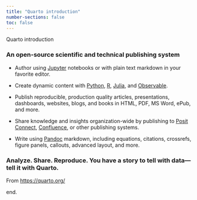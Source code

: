 ```yaml
---
title: "Quarto introduction"
number-sections: false
toc: false
---
```


Quarto introduction

### **An open-source scientific and technical publishing system**

-   Author using [Jupyter](https://jupyter.org/) notebooks or with plain text markdown in your favorite editor.

-   Create dynamic content with [Python](https://quarto.org/docs/computations/python.html), [R](https://quarto.org/docs/computations/r.html), [Julia](https://quarto.org/docs/computations/julia.html), and [Observable](https://quarto.org/docs/computations/ojs.html).

-   Publish reproducible, production quality articles, presentations, dashboards, websites, blogs, and books in HTML, PDF, MS Word, ePub, and more.

-   Share knowledge and insights organization-wide by publishing to [Posit Connect](https://quarto.org/docs/publishing/rstudio-connect.html), [Confluence](https://quarto.org/docs/publishing/confluence.html), or other publishing systems.

-   Write using [Pandoc](https://pandoc.org/) markdown, including equations, citations, crossrefs, figure panels, callouts, advanced layout, and more.

### **Analyze. Share. Reproduce. You have a story to tell with data—tell it with Quarto.**

From <https://quarto.org/>

end.